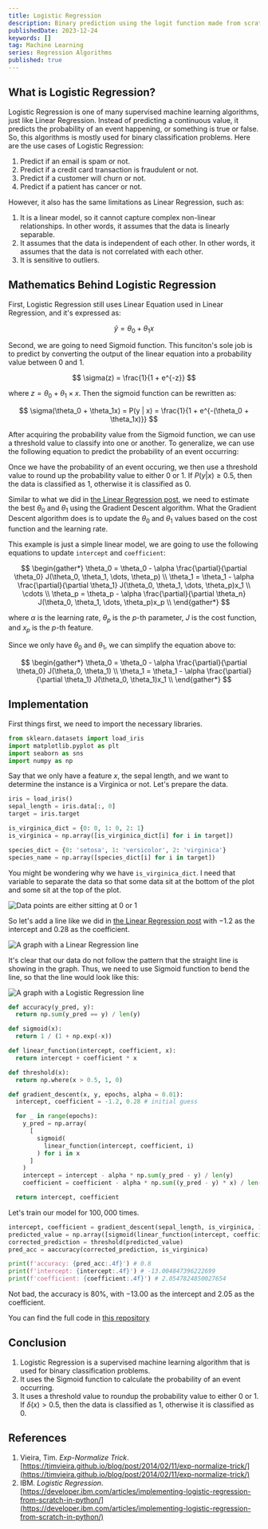 ```yaml
---
title: Logistic Regression
description: Binary prediction using the logit function made from scratch
publishedDate: 2023-12-24
keywords: []
tag: Machine Learning
series: Regression Algorithms
published: true
---
```


## What is Logistic Regression?

Logistic Regression is one of many supervised machine learning algorithms, just like Linear Regression.
Instead of predicting a continuous value, it predicts the probability of an event happening, or something is true or false.
So, this algorithms is mostly used for binary classification problems. Here are the use cases of Logistic Regression:

1. Predict if an email is spam or not.
2. Predict if a credit card transaction is fraudulent or not.
3. Predict if a customer will churn or not.
4. Predict if a patient has cancer or not.

However, it also has the same limitations as Linear Regression, such as:

1. It is a linear model, so it cannot capture complex non-linear relationships. In other words, it assumes that the data is linearly separable.
2. It assumes that the data is independent of each other. In other words, it assumes that the data is not correlated with each other.
3. It is sensitive to outliers.

## Mathematics Behind Logistic Regression

First, Logistic Regression still uses Linear Equation used in Linear Regression, and it's expressed as:

$$
\hat{y} = \theta_0 + \theta_1x
$$

Second, we are going to need Sigmoid function.
This funciton's sole job is to predict by converting the output of the linear equation into a probability value between $0$ and $1$.

$$
\sigma(z) = \frac{1}{1 + e^{-z}}
$$

where $z = \theta_0 + \theta_1 \times x$. Then the sigmoid function can be rewritten as:

$$
\sigma(\theta_0 + \theta_1x) = P(y | x) = \frac{1}{1 + e^{-(\theta_0 + \theta_1x)}}
$$

After acquiring the probability value from the Sigmoid function, we can use a threshold value to classify into one or another.
To generalize, we can use the following equation to predict the probability of an event occurring:

Once we have the probability of an event occuring, we then use a threshold value to round up the probability value to either $0$ or $1$.
If $P(y | x) \geq 0.5$, then the data is classified as $1$, otherwise it is classified as $0$.

Similar to what we did in [the Linear Regression post](/posts/linear-regression), we need to estimate the best $\theta_0$ and $\theta_1$ using the Gradient Descent algorithm.
What the Gradient Descent algorithm does is to update the $\theta_0$ and $\theta_1$ values based on the cost function and the learning rate.

This example is just a simple linear model, we are going to use the following equations to update `intercept` and `coefficient`:

$$
\begin{gather*}
\theta_0 = \theta_0 - \alpha \frac{\partial}{\partial \theta_0} J(\theta_0, \theta_1, \dots, \theta_p) \\
\theta_1 = \theta_1 - \alpha \frac{\partial}{\partial \theta_1} J(\theta_0, \theta_1, \dots, \theta_p)x_1 \\
\cdots \\
\theta_p = \theta_p - \alpha \frac{\partial}{\partial \theta_n} J(\theta_0, \theta_1, \dots, \theta_p)x_p \\
\end{gather*}
$$

where $\alpha$ is the learning rate, $\theta_p$ is the $p$-th parameter, $J$ is the cost function, and $x_p$ is the $p$-th feature.

Since we only have $\theta_0$ and $\theta_1$, we can simplify the equation above to:

$$
\begin{gather*}
\theta_0 = \theta_0 - \alpha \frac{\partial}{\partial \theta_0} J(\theta_0, \theta_1) \\
\theta_1 = \theta_1 - \alpha \frac{\partial}{\partial \theta_1} J(\theta_0, \theta_1)x_1 \\
\end{gather*}
$$

## Implementation

First things first, we need to import the necessary libraries.

```python
from sklearn.datasets import load_iris
import matplotlib.pyplot as plt
import seaborn as sns
import numpy as np
```

Say that we only have a feature $x$, the sepal length, and we want to determine the instance is a Virginica or not.
Let's prepare the data.

```python
iris = load_iris()
sepal_length = iris.data[:, 0]
target = iris.target

is_virginica_dict = {0: 0, 1: 0, 2: 1}
is_virginica = np.array([is_virginica_dict[i] for i in target])

species_dict = {0: 'setosa', 1: 'versicolor', 2: 'virginica'}
species_name = np.array([species_dict[i] for i in target])
```

You might be wondering why we have `is_virginica_dict`.
I need that variable to separate the data so that some data sit at the bottom of the plot and some sit at the top of the plot.

![Data points are either sitting at 0 or 1](/assets/posts/logistic-regression/data.png)

So let's add a line like we did in [the Linear Regression post](/posts/linear-regression) with $-1.2$ as the intercept and $0.28$ as the coefficient.

![A graph with a Linear Regression line](/assets/posts/logistic-regression/non-linear.png)

It's clear that our data do not follow the pattern that the straight line is showing in the graph.
Thus, we need to use Sigmoid function to bend the line, so that the line would look like this:

![A graph with a Logistic Regression line](/assets/posts/logistic-regression/logreg.png)

```python
def accuracy(y_pred, y):
  return np.sum(y_pred == y) / len(y)

def sigmoid(x):
  return 1 / (1 + np.exp(-x))

def linear_function(intercept, coefficient, x):
  return intercept + coefficient * x

def threshold(x):
  return np.where(x > 0.5, 1, 0)

def gradient_descent(x, y, epochs, alpha = 0.01):
  intercept, coefficient = -1.2, 0.28 # initial guess

  for _ in range(epochs):
    y_pred = np.array(
      [
        sigmoid(
          linear_function(intercept, coefficient, i)
        ) for i in x
      ]
    )
    intercept = intercept - alpha * np.sum(y_pred - y) / len(y)
    coefficient = coefficient - alpha * np.sum((y_pred - y) * x) / len(y)

  return intercept, coefficient
```

Let's train our model for $100,000$ times.

```python
intercept, coefficient = gradient_descent(sepal_length, is_virginica, 100000)
predicted_value = np.array([sigmoid(linear_function(intercept, coefficient, i)) for i in sepal_length])
corrected_prediction = threshold(predicted_value)
pred_acc = aaccuracy(corrected_prediction, is_virginica)

print(f'accuracy: {pred_acc:.4f}') # 0.8
print(f'intercept: {intercept:.4f}') # -13.004847396222699
print(f'coefficient: {coefficient:.4f}') # 2.0547824850027654
```

Not bad, the accuracy is $80\%$, with $-13.00$ as the intercept and $2.05$ as the coefficient.

You can find the full code in [this repository](https://github.com/bsraya/machine-learning-algorithms/blob/main/logistic-regression.ipynb)

## Conclusion

1. Logistic Regression is a supervised machine learning algorithm that is used for binary classification problems.
2. It uses the Sigmoid function to calculate the probability of an event occurring.
3. It uses a threshold value to roundup the probability value to either $0$ or $1$. If $\delta(x) > 0.5$, then the data is classified as $1$, otherwise it is classified as $0$.

## References

1. Vieira, Tim. _Exp-Normalize Trick_. [https://timvieira.github.io/blog/post/2014/02/11/exp-normalize-trick/](https://timvieira.github.io/blog/post/2014/02/11/exp-normalize-trick/)
2. IBM. _Logistic Regression_. [https://developer.ibm.com/articles/implementing-logistic-regression-from-scratch-in-python/](https://developer.ibm.com/articles/implementing-logistic-regression-from-scratch-in-python/)